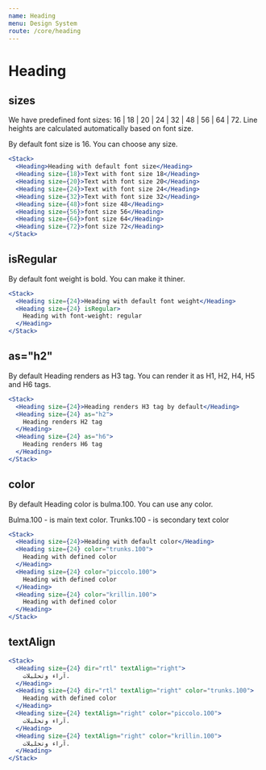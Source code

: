 ```yaml
---
name: Heading
menu: Design System
route: /core/heading
---
```


# Heading

## sizes

We have predefined font sizes: 16 | 18 | 20 | 24 | 32 | 48 | 56 | 64 | 72. Line heights are calculated automatically based on font size.

By default font size is 16. You can choose any size.

```jsx react-live
<Stack>
  <Heading>Heading with default font size</Heading>
  <Heading size={18}>Text with font size 18</Heading>
  <Heading size={20}>Text with font size 20</Heading>
  <Heading size={24}>Text with font size 24</Heading>
  <Heading size={32}>Text with font size 32</Heading>
  <Heading size={48}>font size 48</Heading>
  <Heading size={56}>font size 56</Heading>
  <Heading size={64}>font size 64</Heading>
  <Heading size={72}>font size 72</Heading>
</Stack>
```

## isRegular

By default font weight is bold. You can make it thiner.

```jsx react-live
<Stack>
  <Heading size={24}>Heading with default font weight</Heading>
  <Heading size={24} isRegular>
    Heading with font-weight: regular
  </Heading>
</Stack>
```

## as="h2"

By default Heading renders as H3 tag. You can render it as H1, H2, H4, H5 and H6 tags.

```jsx react-live
<Stack>
  <Heading size={24}>Heading renders H3 tag by default</Heading>
  <Heading size={24} as="h2">
    Heading renders H2 tag
  </Heading>
  <Heading size={24} as="h6">
    Heading renders H6 tag
  </Heading>
</Stack>
```

## color

By default Heading color is bulma.100. You can use any color.

Bulma.100 - is main text color. Trunks.100 - is secondary text color

```jsx react-live
<Stack>
  <Heading size={24}>Heading with default color</Heading>
  <Heading size={24} color="trunks.100">
    Heading with defined color
  </Heading>
  <Heading size={24} color="piccolo.100">
    Heading with defined color
  </Heading>
  <Heading size={24} color="krillin.100">
    Heading with defined color
  </Heading>
</Stack>
```

## textAlign

```jsx react-live
<Stack>
  <Heading size={24} dir="rtl" textAlign="right">
    آراء وتحليلات.
  </Heading>
  <Heading size={24} dir="rtl" textAlign="right" color="trunks.100">
    Heading with defined color
  </Heading>
  <Heading size={24} textAlign="right" color="piccolo.100">
    آراء وتحليلات.
  </Heading>
  <Heading size={24} textAlign="right" color="krillin.100">
    آراء وتحليلات.
  </Heading>
</Stack>
```

